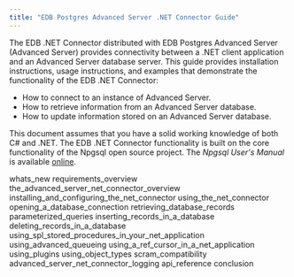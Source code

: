 ```yaml
---
title: "EDB Postgres Advanced Server .NET Connector Guide"
---
```


The EDB .NET Connector distributed with EDB Postgres Advanced Server (Advanced Server) provides connectivity between a .NET client application and an Advanced Server database server. This guide provides installation instructions, usage instructions, and examples that demonstrate the functionality of the EDB .NET Connector:

-   How to connect to an instance of Advanced Server.
-   How to retrieve information from an Advanced Server database.
-   How to update information stored on an Advanced Server database.

This document assumes that you have a solid working knowledge of both C# and .NET. The EDB .NET Connector functionality is built on the core functionality of the Npgsql open source project. The *Npgsql User's Manual* is available [online](http://www.npgsql.org/doc/index.html).

<div class="toctree" maxdepth="4">

whats_new requirements_overview the_advanced_server_net_connector_overview installing_and_configuring_the_net_connector using_the_net_connector opening_a_database_connection retrieving_database_records parameterized_queries inserting_records_in_a_database deleting_records_in_a_database using_spl_stored_procedures_in_your_net_application using_advanced_queueing using_a_ref_cursor_in_a_net_application using_plugins using_object_types scram_compatibility advanced_server_net_connector_logging api_reference conclusion

</div>
